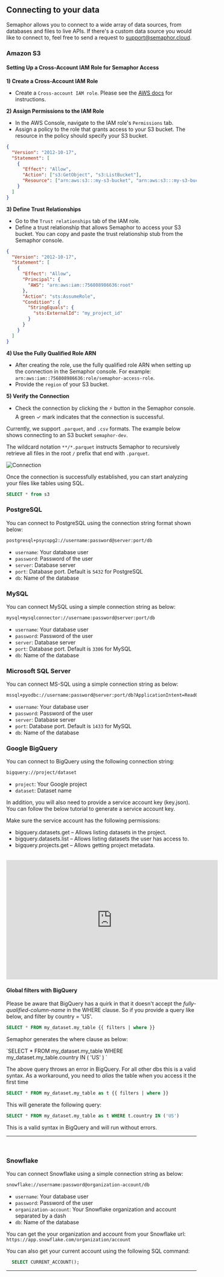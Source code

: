 ## Connecting to your data

Semaphor allows you to connect to a wide array of data sources, from databases and files to live APIs. If there's a custom data source you would like to connect to, feel free to send a request to support@semaphor.cloud.

### Amazon S3

#### Setting Up a Cross-Account IAM Role for Semaphor Access

**1) Create a Cross-Account IAM Role**

- Create a `Cross-account IAM role`. Please see the [AWS docs](https://docs.aws.amazon.com/IAM/latest/UserGuide/id_roles_create_for-user.html#roles-creatingrole-user-console) for instructions.

**2) Assign Permissions to the IAM Role**

- In the AWS Console, navigate to the IAM role's `Permissions` tab.
- Assign a policy to the role that grants access to your S3 bucket. The resource in the policy should specify your S3 bucket.

```json filename="Permission Policy" copy
{
  "Version": "2012-10-17",
  "Statement": [
    {
      "Effect": "Allow",
      "Action": ["s3:GetObject", "s3:ListBucket"],
      "Resource": ["arn:aws:s3:::my-s3-bucket", "arn:aws:s3:::my-s3-bucket/*"]
    }
  ]
}
```

**3) Define Trust Relationships**

- Go to the `Trust relationships` tab of the IAM role.
- Define a trust relationship that allows Semaphor to access your S3 bucket. You can copy and paste the trust relationship stub from the Semaphor console.

```json filename="Trust Policy" copy
{
  "Version": "2012-10-17",
  "Statement": [
    {
      "Effect": "Allow",
      "Principal": {
        "AWS": "arn:aws:iam::756808986636:root"
      },
      "Action": "sts:AssumeRole",
      "Condition": {
        "StringEquals": {
          "sts:ExternalId": "my_project_id"
        }
      }
    }
  ]
}
```

**4) Use the Fully Qualified Role ARN**

- After creating the role, use the fully qualified role ARN when setting up the connection in the Semaphor console. For example: `arn:aws:iam::756808986636:role/semaphor-access-role`.
- Provide the `region` of your S3 bucket.

**5) Verify the Connection**

- Check the connection by clicking the ⚡️ button in the Semaphor console.
  A green ✓ mark indicates that the connection is successful.

Currently, we support `.parquet`, and `.csv` formats. The example below shows connecting to an S3 bucket `semaphor-dev`.

The wildcard notation `**/*.parquet` instructs Semaphor to recursively retrieve all files in the root `/` prefix that end with `.parquet`.

![Connection](pages/connection_images/s3_connection.png)

Once the connection is successfully established, you can start analyzing your files like tables using SQL.

```sql filename="Card SQL"
SELECT * from s3
```

### PostgreSQL

You can connect to PostgreSQL using the connection string format shown below:

```markdown copy filename="Connection String"
postgresql+psycopg2://username:password@server:port/db
```

- `username`: Your database user
- `password`: Password of the user
- `server`: Database server
- `port`: Database port. Default is `5432` for PostgreSQL
- `db`: Name of the database

### MySQL

You can connect MySQL using a simple connection string as below:

```markdown copy filename="Connection String"
mysql+mysqlconnector://username:password@server:port/db
```

- `username`: Your database user
- `password`: Password of the user
- `server`: Database server
- `port`: Database port. Default is `3306` for MySQL
- `db`: Name of the database

### Microsoft SQL Server

You can connect MS-SQL using a simple connection string as below:

```markdown copy filename="Connection String"
mssql+pyodbc://username:password@server:port/db?ApplicationIntent=ReadOnly&driver=ODBC+Driver+17+for+SQL+Server
```

- `username`: Your database user
- `password`: Password of the user
- `server`: Database server
- `port`: Database port. Default is `1433` for MySQL
- `db`: Name of the database

### Google BigQuery

You can connect to BigQuery using the following connection string:

```markdown copy filename="Connection String"
bigquery://project/dataset
```

- `project`: Your Google project
- `dataset`: Dataset name

In addition, you will also need to provide a service account key (key.json). You can follow the below tutorial to generate a service account key.

Make sure the service account has the following permissions:

- bigquery.datasets.get – Allows listing datasets in the project.
- bigquery.datasets.list – Allows listing datasets the user has access to.
- bigquery.projects.get – Allows getting project metadata.

<br />

<iframe
  width="560"
  height="315"
  src="https://www.youtube.com/embed/q9qHHEk5rVM?si=E6gLP6k9j8pxdVdv&amp;start=35"
  title="YouTube video player"
  frameborder="0"
  allow="accelerometer; autoplay; clipboard-write; encrypted-media; gyroscope; picture-in-picture; web-share"
  referrerpolicy="strict-origin-when-cross-origin"
  allowfullscreen
></iframe>

#### Global filters with BigQuery

Please be aware that BigQuery has a quirk in that it doesn't accept the _fully-qualified-column-name_ in the WHERE clause. So if you provide a query like below, and filter by country = 'US'.

```sql filename="Card SQL"
SELECT * FROM my_dataset.my_table {{ filters | where }}
```


Semaphor generates the where clause as below:

<Callout type="warning" emoji="⚠️" title="BigQuery Quirk">
  `SELECT * FROM my_dataset.my_table WHERE my_dataset.my_table.country IN ( 'US'
  ) `
</Callout>

The above query throws an error in BigQuery. For all other dbs this is a valid syntax. As a workaround, you need to _alias_ the table when you access it the first time

```sql filename="Card SQL"
SELECT * FROM my_dataset.my_table as t {{ filters | where }}
```

This will generate the following query:

```sql filename="Generated Query"
SELECT * FROM my_dataset.my_table as t WHERE t.country IN ('US')
```

This is a valid syntax in BigQuery and will run without errors.

---

<br />

### Snowflake

You can connect Snowflake using a simple connection string as below:

```markdown copy filename="Connection String"
snowflake://username:password@organization-account/db
```

- `username`: Your database user
- `password`: Password of the user
- `organization-account`: Your Snowflake organization and account separated by a dash
- `db`: Name of the database

You can get the your organization and account from your Snowflake url:
`https://app.snowflake.com/organization/account`

You can also get your current account using the following SQL command:

```sql
  SELECT CURRENT_ACCOUNT();
```

---
